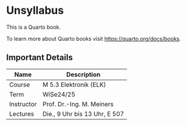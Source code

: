 # Unsyllabus {.unnumbered}

This is a Quarto book.

To learn more about Quarto books visit <https://quarto.org/docs/books>.

## Important Details

| Name              | Description                      |
|-------------------|----------------------------------|
| Course            | M 5.3 Elektronik (ELK)           |
| Term              | WiSe24/25                        |
| Instructor        | Prof. Dr.-Ing. M. Meiners        |
| Lectures          | Die., 9 Uhr bis 13 Uhr, E 507    |
